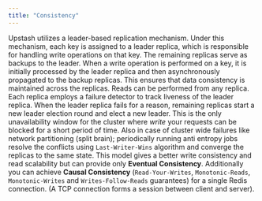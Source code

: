 ```yaml
---
title: "Consistency"
---
```

Upstash utilizes a leader-based replication mechanism. Under this mechanism,
each key is assigned to a leader replica, which is responsible for handling
write operations on that key. The remaining replicas serve as backups to the
leader. When a write operation is performed on a key, it is initially processed
by the leader replica and then asynchronously propagated to the backup replicas.
This ensures that data consistency is maintained across the replicas. Reads can
be performed from any replica.
Each replica employs a failure detector to track liveness of the leader replica.
When the leader replica fails for a reason, remaining replicas start a new
leader election round and elect a new leader. This is the only unavailability
window for the cluster where _write_ your requests can be blocked for a short
period of time. Also in case of cluster wide failures like network partitioning
(split brain); periodically running anti entropy jobs resolve the conflicts
using `Last-Writer-Wins` algorithm and converge the replicas to the same state.
This model gives a better write consistency and read scalability but can provide
only **Eventual Consistency**. Additionally you can achieve **Causal
Consistency** (`Read-Your-Writes`, `Monotonic-Reads`, `Monotonic-Writes` and
`Writes-Follow-Reads` guarantees) for a single Redis connection. (A TCP
connection forms a session between client and server).